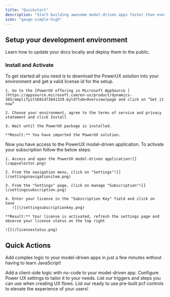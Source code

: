 ```yaml
---
title: "Quickstart"
description: "Start building awesome model-driven apps faster than ever. "
icon: "gauge-simple-high"
---
```


## Setup your development environment&#x20;

Learn how to update your docs locally and deploy them to the public.

### Install and Activate

<AccordionGroup>
  <Accordion title="Installation" description="Install PowerUX in your development environment " defaultOpen={true} icon="download">
    To get started all you need is to download the PowerUX solution into your environment and get a valid license id for the setup.

    1. Go to the [PowerUX offering in Microsoft AppSource ](https://appsource.microsoft.com/en-us/product/dynamics-365/amplifyit1681473641329.byld?tab=Overview)page and click on “Get it now”

    2. Choose your environment, agree to the terms of service and privacy statement and click Install

    3. Wait until the PowerUX package is installed.

    **Result:** You have imported the PowerUX solution.
  </Accordion>

  <Accordion title="Activate Your Subscription" description="Add your license key in your app settings" icon="key">
    Now you have access to the PowerUX model-driven application. To activate your subscription follow the below steps:

    1. Access and open the PowerUX model-driven application![](/appselector.png)

    2. From the navigation menu, click on "Settings"![](/settingsnavigationitem.png)

    3. From the "Settings" page, click on manage "Subscription"![](/settingssubscription.png)

    4. Enter your license in the "Subscription Key" field and click on Save
       ![](/settingsubscriptionkey.png)

    **Result:** Your license is activated, refresh the settings page and observe your license status on the top right

    ![](/licensestatus.png)
  </Accordion>
</AccordionGroup>

## Quick Actions

Add complex logic to your model-driven apps in just a few minutes without having to learn JavaScript!

<CardGroup>
  <Card title="Create a UX Flow" icon="code-merge" href="/settings/global">
    Add a client-side logic with no-code to your model-driven app.
  </Card>

  <Card title="Settings" icon="sliders" href="/api-playground/configuration">
    Configure Power UX settings to tailor it to your needs.
  </Card>

  <Card title="UX Triggers and Steps" icon="bolt" href="/analytics/supported-integrations">
    List our triggers and steps you can use when creating UX flows.
  </Card>

  <Card title="PCF Controls" icon="react" href="/settings/custom-domain/subdomain">
    List our ready to use pre-built pcf controls to elevate the experience of your users!
  </Card>
</CardGroup>